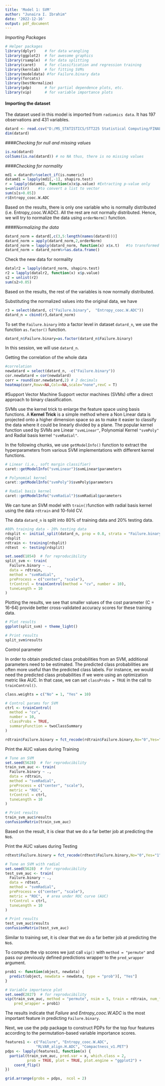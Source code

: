 ---
title: 'Model 1: SVM'
author: "Junaira I. Ibrahim"
date: '2022-12-16'
output: pdf_document
---

*Importing Packages*
```{r}
# Helper packages
library(dplyr)    # for data wrangling
library(ggplot2)  # for awesome graphics
library(rsample)  # for data splitting
library(caret)    # for classification and regression training
library(kernlab)  # for fitting SVMs
library(modeldata) #for Failure.binary data
library(forcats)
library(bestNormalize)
library(pdp)      # for partial dependence plots, etc.
library(vip)      # for variable importance plots
```


#### **Importing the dataset**
The dataset used in this model is imported from `radiomics data`. It has 197 observations and 431 variables.
```{r}
datard <- read.csv("D:/MS_STATISTICS/STT225 Statistical Computing/FINAL PROJECT/radiomics_completedata.csv")
dim(datard)
```

####*Checking for null and missing values*
```{r, results='hide'}
is.na(datard)
colSums(is.na(datard)) # no NA thus, there is no missing values
```

####*Checking for normality*
```{r, warning=FALSE}
md1 = datard%>%select_if(is.numeric) 
datamd1 = lapply(md1[,-1], shapiro.test)
r = lapply(datamd1, function(x)x$p.value) #Extracting p-value only
s=unlist(r)    #to convert a list to vector
sum(s[s>0.05])
r$Entropy_cooc.W.ADC
```

Based on the results, there is only one variable who is normally distributed (i.e. Entropy_cooc.W.ADC). All the rest are not normally distributed. Hence, we will try to normalize the data using `orderNorm()` function.

####*Normalizing the data*
```{r, warning=FALSE}
datard_norm = datard[,c(3,5:length(names(datard)))]
datard_norm = apply(datard_norm,2,orderNorm)
datard_norm = lapply(datard_norm, function(x) x$x.t)   #to transformed original data
datard_norm = datard_norm%>%as.data.frame()
```

Check the new data for normality
```{r, warning=FALSE}
datalr2 = lapply(datard_norm, shapiro.test)
r2 = lapply(datalr2, function(x) x$p.value)
s2 = unlist(r2)
sum(s2>0.05)
```
Based on the results, the rest of the variables is now normally distributed.

Substituting the normalized values into the original data, we have
```{r, warning=FALSE}
r3 = select(datard, c("Failure.binary",  "Entropy_cooc.W.ADC"))
datard_n = cbind(r3,datard_norm)
```

To set the `Failure.binary` into a factor level in dataset `datard_n`, we use the function `as.factor()` function.
```{r}
datard_n$Failure.binary=as.factor(datard_n$Failure.binary)
```

In this session, we will use `datard_n`.

Getting the correlation of the whole data
```{r}
#correlation
newdatard = select(datard_n, -c("Failure.binary"))
cor.newdatard = cor(newdatard)
corr = round(cor.newdatard,2) # 2 decimals
heatmap(corr,Rowv=NA,Colv=NA,scale="none",revC = T)
```

#Support Vector Machine
Support vector machines (SVMs) offer a direct approach to binary classification.

SVMs use the kernel trick to enlarge the feature space using basis functions. A **Kernel Trick** is a simple method where a Non Linear data is projected onto a higher dimension space so as to make it easier to classify the data where it could be linearly divided by a plane. The popular kernel function used by SVMs are Linear `"svmLinear"`, Polynomial Kernel `"svmPoly"` and Radial basis kernel `"svmRadial"`.

In the following chunks, we use `getModelInfo()` function to extract the hyperparameters from various SVM implementations with different kernel functions.
```{r}
# Linear (i.e., soft margin classifier)
caret::getModelInfo("svmLinear")$svmLinear$parameters

# Polynomial kernel
caret::getModelInfo("svmPoly")$svmPoly$parameters

# Radial basis kernel
caret::getModelInfo("svmRadial")$svmRadial$parameters
```


We can tune an SVM model with `train()`function with radial basis kernel using the data `rdtrain` and 10-fold CV.

The data `datard_n` is split into 80% of training data and 20% testing data.
```{r}
#80% training data - 20% testing data
rdsplit <- initial_split(datard_n, prop = 0.8, strata = "Failure.binary")
rdsplit
rdtrain <- training(rdsplit)
rdtest  <- testing(rdsplit)
```

```{r}
set.seed(1854)  # for reproducibility
split_svm <- train(
  Failure.binary ~ ., 
  data = rdtrain,
  method = "svmRadial",               
  preProcess = c("center", "scale"),  
  trControl = trainControl(method = "cv", number = 10),
  tuneLength = 10
)
```

Plotting the results, we see that smaller values of the cost parameter (C = 16-64) provide better cross-validated accuracy scores for these training data.

```{r}
# Plot results
ggplot(split_svm) + theme_light()

# Print results
split_svm$results
```

Control parameter

In order to obtain predicted class probabilities from an SVM, additional parameters need to be estimated. The predicted class probabilities are often more useful than the predicted class labels. For instance, we would need the predicted class probabilities if we were using an optimization metric like AUC. In that case, we can set `classProbs = TRUE` in the call to `trainControl()`.
```{r}
class.weights = c("No" = 1, "Yes" = 10)

# Control params for SVM
ctrl <- trainControl(
  method = "cv", 
  number = 10, 
  classProbs = TRUE,                 
  summaryFunction = twoClassSummary
)

rdtrain$Failure.binary = fct_recode(rdtrain$Failure.binary,No="0",Yes="1")

```

Print the AUC values during Training
```{r}
# Tune an SVM
set.seed(5628)  # for reproducibility
train_svm_auc <- train(
  Failure.binary ~ ., 
  data = rdtrain,
  method = "svmRadial",               
  preProcess = c("center", "scale"),  
  metric = "ROC",       
  trControl = ctrl,
  tuneLength = 10
)

# Print results
train_svm_auc$results
confusionMatrix(train_svm_auc)
```
Based on the result, it is clear that we do a far better job at predicting the `No`s.

Print the AUC values during Testing
```{r}
rdtest$Failure.binary = fct_recode(rdtest$Failure.binary,No="0",Yes="1")

# Tune an SVM with radial 
set.seed(5628)  # for reproducibility
test_svm_auc <- train(
  Failure.binary ~ ., 
  data = rdtest,
  method = "svmRadial",               
  preProcess = c("center", "scale"),  
  metric = "ROC",  # area under ROC curve (AUC)       
  trControl = ctrl,
  tuneLength = 10
)
```

```{r}
# Print results
test_svm_auc$results
confusionMatrix(test_svm_auc)
```
Similar to training set, it is clear that we do a far better job at predicting the `No`s.

To compute the vip scores we just call `vip()` with `method = "permute"` and pass our previously defined predictions wrapper to the `pred_wrapper` argument.
```{r}
prob1 <- function(object, newdata) {
  predict(object, newdata = newdata, type = "prob")[, "Yes"]
}
```


```{r}
# Variable importance plot
set.seed(2827)  # for reproducibility
vip(train_svm_auc, method = "permute", nsim = 5, train = rdtrain, num_features = 20, target = "Failure.binary", metric = "auc", reference_class = "Yes", 
    pred_wrapper = prob1)
```
The results indicate that *Failure* and *Entropy_cooc.W.ADC* is the most important feature in predicting `Failure.binary`.


Next, we use the pdp package to construct PDPs for the top four features according to the permutation-based variable importance scores.
```{r}
features1 <- c("Failure", "Entropy_cooc.W.ADC", 
              "RLVAR_align.H.ADC", "Compactness_v1.PET")
pdps <- lapply(features1, function(x) {
  partial(train_svm_auc, pred.var = x, which.class = 2,  
          prob = TRUE, plot = TRUE, plot.engine = "ggplot2") +
    coord_flip()
})

grid.arrange(grobs = pdps,  ncol = 2)
```
